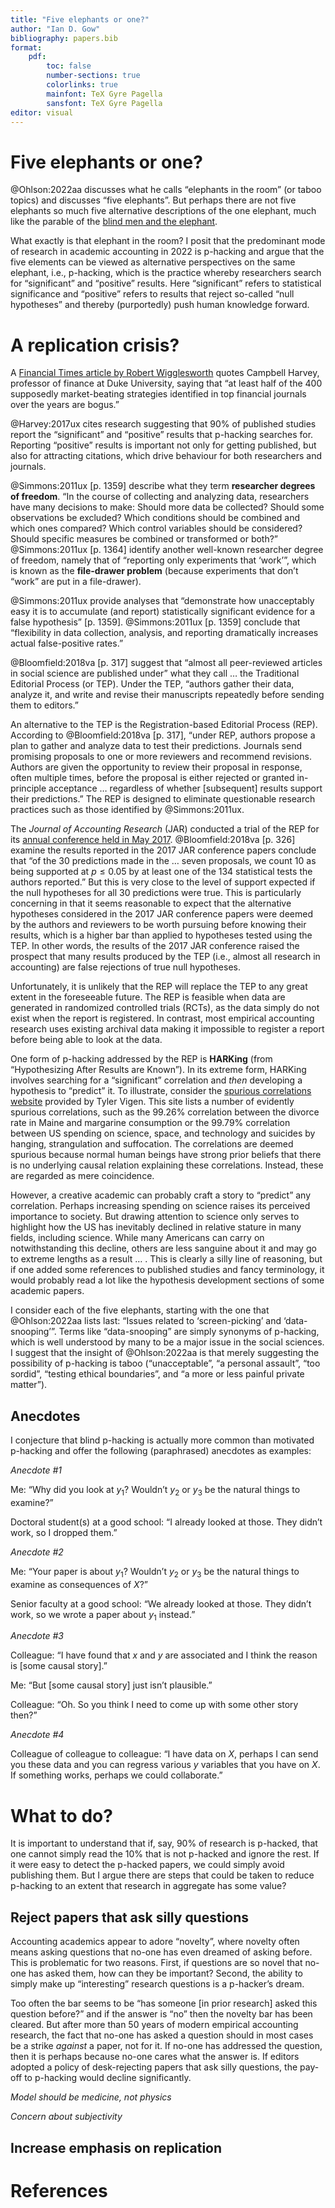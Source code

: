 ```yaml
---
title: "Five elephants or one?"
author: "Ian D. Gow"
bibliography: papers.bib
format: 
    pdf:
        toc: false
        number-sections: true
        colorlinks: true
        mainfont: TeX Gyre Pagella
        sansfont: TeX Gyre Pagella
editor: visual
---
```


# Five elephants or one?

@Ohlson:2022aa discusses what he calls "elephants in the room" (or taboo topics) and discusses "five elephants". 
But perhaps there are not five elephants so much five alternative descriptions of the one elephant, much like the parable of the [blind men and the elephant](https://en.wikipedia.org/wiki/Blind_men_and_an_elephant).

What exactly is that elephant in the room? 
I posit that the predominant mode of research in academic accounting in 2022 is p-hacking and argue that the five elements can be viewed as alternative perspectives on the same elephant, i.e., p-hacking, which is the practice whereby researchers search for "significant" and "positive" results. 
Here "significant" refers to statistical significance and "positive" refers to results that reject so-called "null hypotheses" and thereby (purportedly) push human knowledge forward.

# A replication crisis? {#rep-crisis}

A [Financial Times article by Robert Wigglesworth](https://www.ft.com/content/9025393f-76da-4b8f-9436-4341485c75d0) quotes Campbell Harvey, professor of finance at Duke University, saying that "at least half of the 400 supposedly market-beating strategies identified in top financial journals over the years are bogus."

@Harvey:2017ux cites research suggesting that 90% of published studies report the "significant" and "positive" results that p-hacking searches for.
Reporting "positive" results is important not only for getting published, but also for attracting citations, which drive behaviour for both researchers and journals.

@Simmons:2011ux [p. 1359] describe what they term **researcher degrees of freedom**. 
"In the course of collecting and analyzing data, researchers have many decisions to make: Should more data be collected? Should some observations be excluded? 
Which conditions should be combined and which ones compared? Which control variables should be considered? 
Should specific measures be combined or transformed or both?" 
@Simmons:2011ux [p. 1364] identify another well-known researcher degree of freedom, namely that of "reporting only experiments that 'work'", which is known as the **file-drawer problem** (because experiments that don't "work" are put in a file-drawer).

@Simmons:2011ux provide analyses that "demonstrate how unacceptably easy it is to accumulate (and report) statistically significant evidence for a false hypothesis" [p. 1359]. @Simmons:2011ux [p. 1359] conclude that "flexibility in data collection, analysis, and reporting dramatically increases actual false-positive rates."

@Bloomfield:2018va [p. 317] suggest that "almost all peer-reviewed articles in social science are published under" what they call  ... the Traditional Editorial Process (or TEP).
Under the TEP, "authors gather their data, analyze it, and write and revise their manuscripts repeatedly before sending them to editors." 

An alternative to the TEP is the Registration-based Editorial Process (REP). 
According to @Bloomfield:2018va [p. 317], "under REP, authors propose a plan to gather and analyze data to test their predictions. 
Journals send promising proposals to one or more reviewers and recommend revisions. 
Authors are given the opportunity to review their proposal in response, often multiple times, before the proposal is either rejected or granted in-principle acceptance ... regardless of whether [subsequent] results support their predictions."
The REP is designed to eliminate questionable research practices such as those identified by @Simmons:2011ux. 

The *Journal of Accounting Research* (JAR) conducted a trial of the REP for its [annual conference held in May 2017](https://research.chicagobooth.edu/arc/journal-of-accounting-research/jar-annual-conference/conference-web-casts/2017). 
@Bloomfield:2018va [p. 326] examine the results reported in  the 2017 JAR conference papers conclude that "of the 30 predictions made in the … seven proposals, we count 10 as being supported at $p \leq 0.05$ by at least one of the 134 statistical tests the authors reported."
But this is very close to the level of support expected if the null hypotheses for all 30 predictions were true.
This is particularly concerning in that it seems reasonable to expect that the alternative hypotheses considered in the 2017 JAR conference papers were deemed by the authors and reviewers to be worth pursuing before knowing their results, which is a higher bar than applied to hypotheses tested using the TEP.
In other words, the results of the 2017 JAR conference raised the prospect that many results produced by the TEP (i.e., almost all research in accounting) are false rejections of true null hypotheses.

Unfortunately, it is unlikely that the REP will replace the TEP to any great extent in the foreseeable future.
The REP is feasible when data are generated in randomized controlled trials (RCTs), as the data simply do not exist when the report is registered.
In contrast, most empirical accounting research uses existing archival data making it impossible to register a report before being able to look at the data.

One form of p-hacking addressed by the REP is **HARKing** (from "Hypothesizing After Results are Known"). 
In its extreme form, HARKing involves searching for a "significant" correlation and *then* developing a hypothesis to "predict" it. 
To illustrate, consider the [spurious correlations website](http://tylervigen.com/spurious-correlations) provided by Tyler Vigen. 
This site lists a number of evidently spurious correlations, such as the 99.26% correlation between the divorce rate in Maine and margarine consumption or the 99.79% correlation between US spending on science, space, and technology and suicides by hanging, strangulation and suffocation. 
The correlations are deemed spurious because normal human beings have strong prior beliefs that there is no underlying causal relation explaining these correlations. 
Instead, these are regarded as mere coincidence.

However, a creative academic can probably craft a story to "predict" any correlation. 
Perhaps increasing spending on science raises its perceived importance to society. 
But drawing attention to science only serves to highlight how the US has inevitably declined in relative stature in many fields, including science. 
While many Americans can carry on notwithstanding this decline, others are less sanguine about it and may go to extreme lengths as a result ... . 
This is clearly a silly line of reasoning, but if one added some references to published studies and fancy terminology, it would probably read a lot like the hypothesis development sections of some academic papers.

I consider each of the five elephants, starting with the one that @Ohlson:2022aa lists last: "Issues related to 'screen-picking' and 'data-snooping'". Terms like "data-snooping" are simply synonyms of p-hacking, which is well understood by many to be a major issue in the social sciences. I suggest that the insight of @Ohlson:2022aa is that merely suggesting the possibility of p-hacking is taboo ("unacceptable", "a personal assault", "too sordid", "testing ethical boundaries", and "a more or less painful private matter").

## Anecdotes

I conjecture that blind p-hacking is actually more common than motivated p-hacking and offer the following (paraphrased) anecdotes as examples:

*Anecdote #1*

Me: "Why did you look at $y_1$? Wouldn't $y_2$ or $y_3$ be the natural things to examine?"

Doctoral student(s) at a good school: "I already looked at those. They didn't work, so I dropped them."

*Anecdote #2*

Me: "Your paper is about $y_1$? Wouldn't $y_2$ or $y_3$ be the natural things to examine as consequences of $X$?"

Senior faculty at a good school: "We already looked at those. They didn't work, so we wrote a paper about $y_1$ instead."

*Anecdote #3*

Colleague: "I have found that $x$ and $y$ are associated and I think the reason is [some causal story]."

Me: "But [some causal story] just isn't plausible."

Colleague: "Oh. So you think I need to come up with some other story then?"

*Anecdote #4*

Colleague of colleague to colleague: 
"I have data on $X$, perhaps I can send you these data and you can regress various $y$ variables that you have on $X$. 
If something works, perhaps we could collaborate."

# What to do?

It is important to understand that if, say, 90% of research is p-hacked, that one cannot simply read the 10% that is not p-hacked and ignore the rest. If it were easy to detect the p-hacked papers, we could simply avoid publishing them. But I argue there are steps that could be taken to reduce p-hacking to an extent that research in aggregate has some value?

## Reject papers that ask silly questions

Accounting academics appear to adore "novelty", where novelty often means asking questions that no-one has even dreamed of asking before. This is problematic for two reasons. First, if questions are so novel that no-one has asked them, how can they be important? Second, the ability to simply make up "interesting" research questions is a p-hacker's dream.

Too often the bar seems to be "has someone [in prior research] asked this question before?" and if the answer is "no" then the novelty bar has been cleared. But after more than 50 years of modern empirical accounting research, the fact that no-one has asked a question should in most cases be a strike *against* a paper, not for it. If no-one has addressed the question, then it is perhaps because no-one cares what the answer is. If editors adopted a policy of desk-rejecting papers that ask silly questions, the pay-off to p-hacking would decline significantly.

*Model should be medicine, not physics*

*Concern about subjectivity*

## Increase emphasis on replication

# References {.unnumbered}
